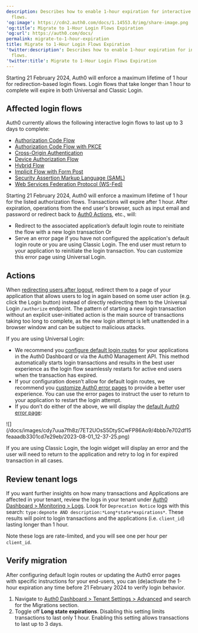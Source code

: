 ```yaml
---
description: Describes how to enable 1-hour expiration for interactive login
  flows.
'og:image': https://cdn2.auth0.com/docs/1.14553.0/img/share-image.png
'og:title': Migrate to 1-Hour Login Flows Expiration
'og:url': https://auth0.com/docs/
permalink: migrate-to-1-hour-expiration
title: Migrate to 1-Hour Login Flows Expiration
'twitter:description': Describes how to enable 1-hour expiration for interactive login
  flows.
'twitter:title': Migrate to 1-Hour Login Flows Expiration
---
```

Starting 21 February 2024, Auth0 will enforce a maximum lifetime of 1 hour for redirection-based login flows. Login flows that take longer than 1 hour to complete will expire in both Universal and Classic Login.

## Affected login flows

Auth0 currently allows the following interactive login flows to last up to 3 days to complete:

* [Authorization Code Flow](/docs/get-started/authentication-and-authorization-flow/authorization-code-flow)
* [Authorization Code Flow with PKCE](/docs/get-started/authentication-and-authorization-flow/authorization-code-flow-with-pkce)
* [Cross-Origin Authentication](/docs/authenticate/login/cross-origin-authentication)
* [Device Authorization Flow](/docs/get-started/authentication-and-authorization-flow/device-authorization-flow)
* [Hybrid Flow](/docs/get-started/authentication-and-authorization-flow/hybrid-flow)
* [Implicit Flow with Form Post](/docs/get-started/authentication-and-authorization-flow/implicit-flow-with-form-post)
* [Security Assertion Markup Language (SAML)](/docs/authenticate/protocols/saml)
* [Web Services Federation Protocol (WS-Fed)](/docs/authenticate/protocols/ws-fed-protocol)

Starting 21 February 2024, Auth0 will enforce a maximum lifetime of 1 hour for the listed <Tooltip tip="Authorization Flow: Authorization grant (or workflow) specified in the OAuth 2.0 framework." cta="View Glossary" href="/docs/glossary?term=authorization+flows">authorization flows</Tooltip>. Transactions will expire after 1 hour. After expiration, operations from the end user's browser, such as input email and password or redirect back to [Auth0 Actions](/docs/customize/actions), etc., will:

* Redirect to the associated application’s default login route to reinitiate the flow with a new login transaction
  Or
* Serve an error page if you have not configured the application's default login route or you are using Classic Login. The end user must return to your application to reinitiate the login transaction. You can customize this error page using <Tooltip tip="Universal Login: Your application redirects to Universal Login, hosted on Auth0's Authorization Server, to verify a user's identity." cta="View Glossary" href="/docs/glossary?term=Universal+Login">Universal Login</Tooltip>.

## Actions

When [redirecting users after logout](/docs/customize/actions/explore-triggers/signup-and-login-triggers/login-trigger/redirect-with-actions), redirect them to a page of your application that allows users to log in again based on some user action (e.g. click the Login button) instead of directly redirecting them to the Universal Login `/authorize` endpoint. The pattern of starting a new login transaction without an explicit user-initiated action is the main source of transactions taking too long to complete, as the new login attempt is left unattended in a browser window and can be subject to malicious attacks.

If you are using Universal Login:

* We recommend you [configure default login routes](/docs/authenticate/login/auth0-universal-login/configure-default-login-routes) for your applications in the <Tooltip tip="Auth0 Dashboard: Auth0's main product to configure your services." cta="View Glossary" href="/docs/glossary?term=Auth0+Dashboard">Auth0 Dashboard</Tooltip> or via the Auth0 <Tooltip tip="Management API: A product to allow customers to perform administrative tasks." cta="View Glossary" href="/docs/glossary?term=Management+API">Management API</Tooltip>. This method automatically starts login transactions and results in the best user experience as the login flow seamlessly restarts for active end users when the transaction has expired.
* If your configuration doesn’t allow for default login routes, we recommend you [customize Auth0 error pages](/docs/customize/login-pages/custom-error-pages) to provide a better user experience. You can use the error pages to instruct the user to return to your application to restart the login attempt.
* If you don’t do either of the above, we will display the [default Auth0 error page](/docs/authenticate/login/auth0-universal-login/error-pages):

<Frame>![](/docs/images/cdy7uua7fh8z/7ET2UOsS5DtySCwFP86Ao9/4bbb7e702df15feaaadb3301cd7e29eb/2023-08-01_12-37-25.png)</Frame>

If you are using Classic Login, the login widget will display an error and the user will need to return to the application and retry to log in for expired transaction in all cases.

## Review tenant logs

If you want further insights on how many transactions and Applications are affected in your tenant, review the logs in your tenant under [Auth0 Dashboard > Monitoring > Logs](https://manage.auth0.com/#/monitoring/logs). Look for `Deprecation Notice` logs with this search: `type:depnote AND description:*Long*state*expirations*`. These results will point to login transactions and the applications (i.e. `client_id`) lasting longer than 1 hour.

Note these logs are rate-limited, and you will see one per hour per `client_id`.

## Verify migration

After configuring default login routes or updating the Auth0 error pages with specific instructions for your end-users, you can (de)activate the 1-hour expiration any time before 21 February 2024 to verify login behavior.

1. Navigate to [Auth0 Dashboard > Tenant Settings > Advanced](https://manage.auth0.com/#/tenant/advanced) and search for the Migrations section.
2. Toggle off **Long state expirations**. Disabling this setting limits transactions to last only 1 hour. Enabling this setting allows transactions to last up to 3 days.